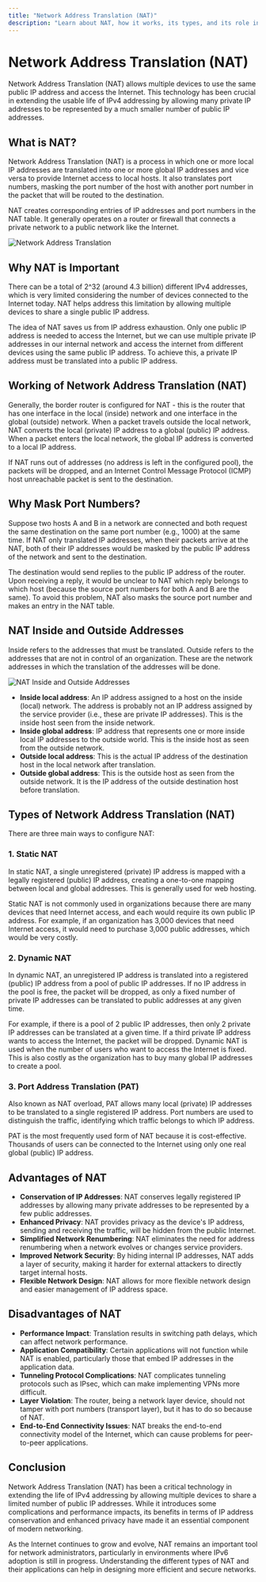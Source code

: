 ```yaml
---
title: "Network Address Translation (NAT)"
description: "Learn about NAT, how it works, its types, and its role in conserving IP addresses"
---
```


# Network Address Translation (NAT)

Network Address Translation (NAT) allows multiple devices to use the same public IP address and access the Internet. This technology has been crucial in extending the usable life of IPv4 addressing by allowing many private IP addresses to be represented by a much smaller number of public IP addresses.

## What is NAT?

Network Address Translation (NAT) is a process in which one or more local IP addresses are translated into one or more global IP addresses and vice versa to provide Internet access to local hosts. It also translates port numbers, masking the port number of the host with another port number in the packet that will be routed to the destination.

NAT creates corresponding entries of IP addresses and port numbers in the NAT table. It generally operates on a router or firewall that connects a private network to a public network like the Internet.

<img className="max-w-xl w-full rounded-xl mx-auto" src="/images/nat-diagram.jpg" alt="Network Address Translation" />

## Why NAT is Important

There can be a total of 2^32 (around 4.3 billion) different IPv4 addresses, which is very limited considering the number of devices connected to the Internet today. NAT helps address this limitation by allowing multiple devices to share a single public IP address.

The idea of NAT saves us from IP address exhaustion. Only one public IP address is needed to access the Internet, but we can use multiple private IP addresses in our internal network and access the internet from different devices using the same public IP address. To achieve this, a private IP address must be translated into a public IP address.

## Working of Network Address Translation (NAT)

Generally, the border router is configured for NAT - this is the router that has one interface in the local (inside) network and one interface in the global (outside) network. When a packet travels outside the local network, NAT converts the local (private) IP address to a global (public) IP address. When a packet enters the local network, the global IP address is converted to a local IP address.

If NAT runs out of addresses (no address is left in the configured pool), the packets will be dropped, and an Internet Control Message Protocol (ICMP) host unreachable packet is sent to the destination.

## Why Mask Port Numbers?

Suppose two hosts A and B in a network are connected and both request the same destination on the same port number (e.g., 1000) at the same time. If NAT only translated IP addresses, when their packets arrive at the NAT, both of their IP addresses would be masked by the public IP address of the network and sent to the destination.

The destination would send replies to the public IP address of the router. Upon receiving a reply, it would be unclear to NAT which reply belongs to which host (because the source port numbers for both A and B are the same). To avoid this problem, NAT also masks the source port number and makes an entry in the NAT table.

## NAT Inside and Outside Addresses

Inside refers to the addresses that must be translated. Outside refers to the addresses that are not in control of an organization. These are the network addresses in which the translation of the addresses will be done.

<img className="max-w-xl rounded-xl mx-auto dark:invert-100" src="/images/nat-addresses.png" alt="NAT Inside and Outside Addresses" />

- **Inside local address**: An IP address assigned to a host on the inside (local) network. The address is probably not an IP address assigned by the service provider (i.e., these are private IP addresses). This is the inside host seen from the inside network.
- **Inside global address**: IP address that represents one or more inside local IP addresses to the outside world. This is the inside host as seen from the outside network.
- **Outside local address**: This is the actual IP address of the destination host in the local network after translation.
- **Outside global address**: This is the outside host as seen from the outside network. It is the IP address of the outside destination host before translation.

## Types of Network Address Translation (NAT)

There are three main ways to configure NAT:

### 1. Static NAT

In static NAT, a single unregistered (private) IP address is mapped with a legally registered (public) IP address, creating a one-to-one mapping between local and global addresses. This is generally used for web hosting.

Static NAT is not commonly used in organizations because there are many devices that need Internet access, and each would require its own public IP address. For example, if an organization has 3,000 devices that need Internet access, it would need to purchase 3,000 public addresses, which would be very costly.

### 2. Dynamic NAT

In dynamic NAT, an unregistered IP address is translated into a registered (public) IP address from a pool of public IP addresses. If no IP address in the pool is free, the packet will be dropped, as only a fixed number of private IP addresses can be translated to public addresses at any given time.

For example, if there is a pool of 2 public IP addresses, then only 2 private IP addresses can be translated at a given time. If a third private IP address wants to access the Internet, the packet will be dropped. Dynamic NAT is used when the number of users who want to access the Internet is fixed. This is also costly as the organization has to buy many global IP addresses to create a pool.

### 3. Port Address Translation (PAT)

Also known as NAT overload, PAT allows many local (private) IP addresses to be translated to a single registered IP address. Port numbers are used to distinguish the traffic, identifying which traffic belongs to which IP address.

PAT is the most frequently used form of NAT because it is cost-effective. Thousands of users can be connected to the Internet using only one real global (public) IP address.

## Advantages of NAT

- **Conservation of IP Addresses**: NAT conserves legally registered IP addresses by allowing many private addresses to be represented by a few public addresses.
- **Enhanced Privacy**: NAT provides privacy as the device's IP address, sending and receiving the traffic, will be hidden from the public Internet.
- **Simplified Network Renumbering**: NAT eliminates the need for address renumbering when a network evolves or changes service providers.
- **Improved Network Security**: By hiding internal IP addresses, NAT adds a layer of security, making it harder for external attackers to directly target internal hosts.
- **Flexible Network Design**: NAT allows for more flexible network design and easier management of IP address space.

## Disadvantages of NAT

- **Performance Impact**: Translation results in switching path delays, which can affect network performance.
- **Application Compatibility**: Certain applications will not function while NAT is enabled, particularly those that embed IP addresses in the application data.
- **Tunneling Protocol Complications**: NAT complicates tunneling protocols such as IPsec, which can make implementing VPNs more difficult.
- **Layer Violation**: The router, being a network layer device, should not tamper with port numbers (transport layer), but it has to do so because of NAT.
- **End-to-End Connectivity Issues**: NAT breaks the end-to-end connectivity model of the Internet, which can cause problems for peer-to-peer applications.

## Conclusion

Network Address Translation (NAT) has been a critical technology in extending the life of IPv4 addressing by allowing multiple devices to share a limited number of public IP addresses. While it introduces some complications and performance impacts, its benefits in terms of IP address conservation and enhanced privacy have made it an essential component of modern networking.

As the Internet continues to grow and evolve, NAT remains an important tool for network administrators, particularly in environments where IPv6 adoption is still in progress. Understanding the different types of NAT and their applications can help in designing more efficient and secure networks.
